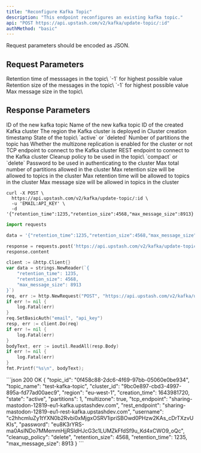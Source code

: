 ```yaml
---
title: "Reconfigure Kafka Topic"
description: "This endpoint reconfigures an existing kafka topic."
api: "POST https://api.upstash.com/v2/kafka/update-topic/:id"
authMethod: "basic"
---
```


<Note>
Request parameters should be encoded as JSON.
</Note>

## Request Parameters


<ParamField body="retention_time" type="int" optional>
Retention time of messsages in the topic\
`-1` for highest possible value
</ParamField>

<ParamField body="retention_size" type="int" optional>
Retention size of the messages in the topic\
`-1` for highest possible value
</ParamField>

<ParamField body="max_message_size" type="int" optional>
Max message size in the topic\

</ParamField>


## Response Parameters
<ResponseField name="topic_id" type="string">
ID of the new kafka topic
</ResponseField>
<ResponseField name="topic_name" type="string">
Name of the new kafka topic
</ResponseField>
<ResponseField name="cluster_id" type="string">
ID of the created Kafka cluster
</ResponseField>
<ResponseField name="region" type="string">
The region the Kafka cluster is deployed in
</ResponseField>
<ResponseField name="creation_time" type="int">
Cluster creation timestamp
</ResponseField>
<ResponseField name="state" type="string">
State of the topic\
`active` or `deleted`
</ResponseField>

<ResponseField name="partitions" type="int">
Number of partitions the topic has
</ResponseField>
<ResponseField name="multizone" type="boolean">
Whether the multizone replication is enabled for the cluster or not
</ResponseField>
<ResponseField name="tcp_endpoint" type="string">
TCP endpoint to connect to the Kafka cluster
</ResponseField>
<ResponseField name="rest_endpoint" type="string">
REST endpoint to connect to the Kafka cluster
</ResponseField>
<ResponseField name="username" type="string">
Cleanup policy to be used in the topic\
`compact` or `delete`
</ResponseField>
<ResponseField name="password" type="string">
Password to be used in authenticating to the cluster
</ResponseField>
<ResponseField name="cleanup_policy" type="string">
Max total number of partitions allowed in the cluster
</ResponseField>
<ResponseField name="max_retention_size" type="int">
Max retention size will be allowed to topics in the cluster
</ResponseField>
<ResponseField name="max_retention_time" type="int">
Max retention time will be allowed to topics in the cluster
</ResponseField>
<ResponseField name="max_message_size" type="int">
Max message size will be allowed in topics in the cluster
</ResponseField>




<RequestExample>


```shell curl
curl -X POST \
  https://api.upstash.com/v2/kafka/update-topic/:id \
  -u 'EMAIL:API_KEY' \
  -d '{"retention_time":1235,"retention_size":4568,"max_message_size":8913}'
```

```python Python
import requests

data = '{"retention_time":1235,"retention_size":4568,"max_message_size":8913}'

response = requests.post('https://api.upstash.com/v2/kafka/update-topic/:id', data=data, auth=('EMAIL', 'API_KEY'))
response.content
```

```go Go
client := &http.Client{}
var data = strings.NewReader(`{
    "retention_time": 1235,
    "retention_size": 4568,
    "max_message_size": 8913
}`)
req, err := http.NewRequest("POST", "https://api.upstash.com/v2/kafka/update-topic/:id", data)
if err != nil {
    log.Fatal(err)
}
req.SetBasicAuth("email", "api_key")
resp, err := client.Do(req)
if err != nil {
    log.Fatal(err)
}
bodyText, err := ioutil.ReadAll(resp.Body)
if err != nil {
    log.Fatal(err)
}
fmt.Printf("%s\n", bodyText);
```


</RequestExample>

<ResponseExample>
```json 200 OK
{
    "topic_id": "0f458c88-2dc6-4f69-97bb-05060e0be934",
    "topic_name": "test-kafka-topic",
    "cluster_id": "9bc0e897-cbd3-4997-895a-fd77ad00aec9",
    "region": "eu-west-1",
    "creation_time": 1643981720,
    "state": "active",
    "partitions": 1,
    "multizone": true,
    "tcp_endpoint": "sharing-mastodon-12819-eu1-kafka.upstashdev.com",
    "rest_endpoint": "sharing-mastodon-12819-eu1-rest-kafka.upstashdev.com",
    "username": "c2hhcmluZy1tYXN0b2Rvbi0xMjgxOSRV1ipriSBOwd0PHzw2KAs_cDrTXzvUKIs",
    "password": "eu8K3rYRS-ma0AsINDo7MMemmHjjRSldHJcG3c1LUMZkFfdSf9u_Kd4xCWO9_oQc",
    "cleanup_policy": "delete",
    "retention_size": 4568,
    "retention_time": 1235,
    "max_message_size": 8913
}
```
</ResponseExample>
